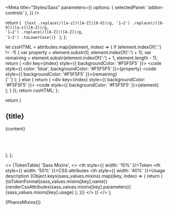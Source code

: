 
<Meta
  title="Styles/Sass"
  parameters={{
    options: { selectedPanel: 'addon-controls' },
  }}
/>

  return (
    <code>
      {text
        .replace(/([a-z])([A-Z]|[0-9])/g, '$1-$2')
        .replace(/([0-9])([a-z]|[A-Z])/g, '$1-$2')
        .replace(/([A-Z])([A-Z])/g, '$1-$2')
        .toLowerCase()}
    </code>
  );
};

  let cssHTML = attributes.map((element, index) => {
    if (element.indexOf(':') != -1) {
      var property = element.substr(0, element.indexOf(':') + 1);
      var remaining = element.substr(element.indexOf(':') + 1, element.length - 1);
      return (
        <div key={index} style={{ backgroundColor: '#F5F5F5' }}>
          <code style={{ color: 'blue', backgroundColor: '#F5F5F5' }}>{property}</code>
          <code style={{ backgroundColor: '#F5F5F5' }}>{remaining}</code>
          <br />{' '}
        </div>
      );
    } else {
      return (
        <div key={index} style={{ backgroundColor: '#F5F5F5' }}>
          <code style={{ backgroundColor: '#F5F5F5' }}>{element}</code> <br />
        </div>
      );
    }
  });
  return cssHTML;
};

  return (
    <div className="token-table-container">
      <h2>{title}</h2>
      <table className="token-table">{content}</table>
      <br />
      <br />
    </div>
  );
};

  <>
    {TokenTable(
      'Sass Mixins',
      <>
        <thead>
          <tr>
            <th style={{ width: '10%' }}>Token</th>
            <th style={{ width: '50%' }}>CSS attributes</th>
            <th style={{ width: '40%' }}>Usage description</th>
          </tr>
        </thead>
        <tbody>
          {Object.keys(sass_values.mixins).map((key, index) => {
            return (
              <tr key={index}>
                <td>{toTokenFormat(sass_values.mixins[key].name)}</td>
                <td>{renderCssAttributes(sass_values.mixins[key].parameters)}</td>
                <td>{sass_values.mixins[key].usage}</td>
              </tr>
            );
          })}
        </tbody>
      </>
    )}
  </>
);

<Canvas withToolbar>
  <Story name="Mixins">{PharosMixins()}</Story>
</Canvas>
